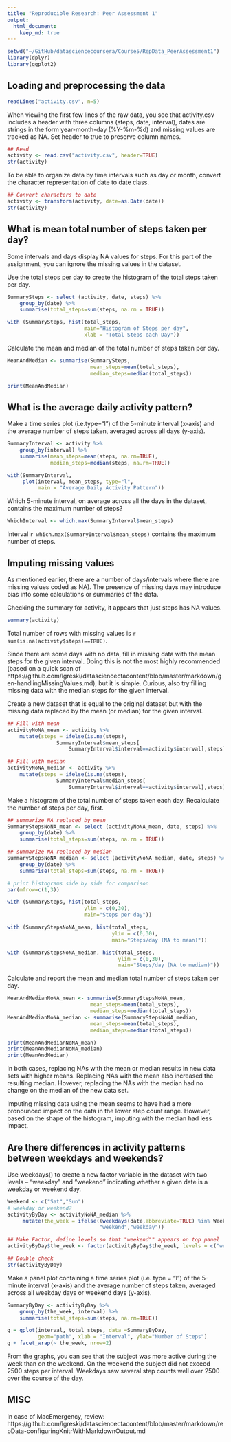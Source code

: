 ```yaml
---
title: "Reproducible Research: Peer Assessment 1"
output: 
  html_document:
    keep_md: true
---
```

```r
setwd("~/GitHub/datasciencecoursera/Course5/RepData_PeerAssessment1")
library(dplyr)
library(ggplot2)
```

## Loading and preprocessing the data
``` r
readLines("activity.csv", n=5)
```

When viewing the first few lines of the raw data, you see that activity.csv includes a header with three columns (steps, date, interval), dates are strings in the form year-month-day (%Y-%m-%d) and missing values are tracked as NA. Set header to true to preserve column names.

```r
## Read
activity <- read.csv("activity.csv", header=TRUE)
str(activity)
```

To be able to organize data by time intervals such as day or month, convert the character representation of date to date class.

```r
## Convert characters to date
activity <- transform(activity, date=as.Date(date))
str(activity)
```

## What is mean total number of steps taken per day?
Some intervals and days display NA values for steps. For this part of the assignment, you can ignore the missing values in the dataset.

Use the total steps per day to create the histogram of the total steps taken per day.

```r
SummarySteps <- select (activity, date, steps) %>%
    group_by(date) %>%
    summarise(total_steps=sum(steps, na.rm = TRUE))

with (SummarySteps, hist(total_steps, 
                         main="Histogram of Steps per day",
                         xlab = "Total Steps each Day"))
```

Calculate the mean and median of the total number of steps taken per day. 

```r
MeanAndMedian <- summarise(SummarySteps, 
                           mean_steps=mean(total_steps),
                           median_steps=median(total_steps))

print(MeanAndMedian)
```

## What is the average daily activity pattern?
Make a time series plot (i.e.type="l") of the 5-minute interval (x-axis) and the average number of steps taken, averaged across all days (y-axis).

```r
SummaryInterval <- activity %>%
    group_by(interval) %>%
    summarise(mean_steps=mean(steps, na.rm=TRUE),
              median_steps=median(steps, na.rm=TRUE))

with(SummaryInterval, 
     plot(interval, mean_steps, type="l", 
          main = "Average Daily Activity Pattern"))
```
Which 5-minute interval, on average across all the days in the dataset, contains the maximum number of steps?

``` r
WhichInterval <- which.max(SummaryInterval$mean_steps)
```

Interval `r which.max(SummaryInterval$mean_steps)` contains the maximum number of steps. 

## Imputing missing values

As mentioned earlier, there are a number of days/intervals where there are missing values coded as NA). The presence of missing days may introduce bias into some calculations or summaries of the data.

Checking the summary for activity, it appears that just steps has NA values.

``` r
summary(activity)
```

Total number of rows with missing values is `r sum(is.na(activity$steps)==TRUE)`.

Since there are some days with no data, fill in missing data with the mean steps for the given interval. Doing this is not the most highly recommended (based on a quick scan of https://github.com/lgreski/datasciencectacontent/blob/master/markdown/gen-handlingMissingValues.md), but it is simple. Curious, also try filling missing data with the median steps for the given interval.

Create a new dataset that is equal to the original dataset but with the missing data replaced by the mean (or median) for the given interval.

```r
## Fill with mean
activityNoNA_mean <- activity %>% 
    mutate(steps = ifelse(is.na(steps),
                SummaryInterval$mean_steps[
                    SummaryInterval$interval==activity$interval],steps))

## Fill with median
activityNoNA_median <- activity %>% 
    mutate(steps = ifelse(is.na(steps),
                SummaryInterval$median_steps[
                    SummaryInterval$interval==activity$interval],steps))
```

Make a histogram of the total number of steps taken each day. Recalculate the number of steps per day, first.

```r
## summarize NA replaced by mean
SummaryStepsNoNA_mean <- select (activityNoNA_mean, date, steps) %>%
    group_by(date) %>%
    summarise(total_steps=sum(steps, na.rm = TRUE))

## summarize NA replaced by median
SummaryStepsNoNA_median <- select (activityNoNA_median, date, steps) %>%
    group_by(date) %>%
    summarise(total_steps=sum(steps, na.rm = TRUE))

# print histograms side by side for comparison
par(mfrow=c(1,3))

with (SummarySteps, hist(total_steps, 
                         ylim = c(0,30),
                         main="Steps per day"))

with (SummaryStepsNoNA_mean, hist(total_steps, 
                                  ylim = c(0,30),
                                  main="Steps/day (NA to mean)"))

with (SummaryStepsNoNA_median, hist(total_steps, 
                                    ylim = c(0,30),
                                    main="Steps/day (NA to median)"))
```

Calculate and report the mean and median total number of steps taken per day. 
```r
MeanAndMedianNoNA_mean <- summarise(SummaryStepsNoNA_mean, 
                           mean_steps=mean(total_steps),
                           median_steps=median(total_steps))
MeanAndMedianNoNA_median <- summarise(SummaryStepsNoNA_median, 
                           mean_steps=mean(total_steps),
                           median_steps=median(total_steps))

print(MeanAndMedianNoNA_mean)
print(MeanAndMedianNoNA_median)
print(MeanAndMedian)
```
In both cases, replacing NAs with the mean or median results in new data sets with higher means. Replacing NAs with the mean also increased the resulting median. Hovever, replacing the NAs with the median had no change on the median of the new data set.

Imputing missing data using the mean seems to have had a more pronounced impact on the data in the lower step count range. However, based on the shape of the histogram, imputing with the median had less impact.

## Are there differences in activity patterns between weekdays and weekends?

Use weekdays() to create a new factor variable in the dataset with two levels – “weekday” and “weekend” indicating whether a given date is a weekday or weekend day.

```r
Weekend <- c("Sat","Sun")
# weekday or weekend?
activityByDay <- activityNoNA_median %>% 
     mutate(the_week = ifelse((weekdays(date,abbreviate=TRUE) %in% Weekend),
                              "weekend","weekday"))

## Make Factor, define levels so that "weekend"" appears on top panel
activityByDay$the_week <- factor(activityByDay$the_week, levels = c("weekend","weekday"))

## Double check
str(activityByDay)
```

Make a panel plot containing a time series plot (i.e. type = "l") of the 5-minute interval (x-axis) and the average number of steps taken, averaged across all weekday days or weekend days (y-axis).  
```r
SummaryByDay <- activityByDay %>%
    group_by(the_week, interval) %>%
    summarise(total_steps=sum(steps, na.rm=TRUE))

g = qplot(interval, total_steps, data =SummaryByDay, 
          geom="path", xlab = "Interval", ylab="Number of Steps")
g + facet_wrap(~ the_week, nrow=2)
```

From the graphs, you can see that the subject was more active during the week than on the weekend.  On the weekend the subject did not exceed 2500 steps per interval.  Weekdays saw several step counts well over 2500 over the course of the day.

## MISC
In case of MacEmergency, review:
https://github.com/lgreski/datasciencectacontent/blob/master/markdown/repData-configuringKnitrWithMarkdownOutput.md
